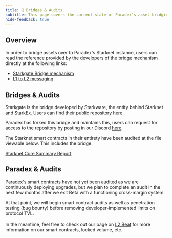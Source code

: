 ```yaml
---
title: 🔐 Bridges & Audits
subtitle: This page covers the current state of Paradex's asset bridging architecture
hide-feedback: true
---
```


## Overview

In order to bridge assets over to Paradex's Starknet instance, users can read the reference provided by the developers of the bridge mechanism directly at the following links:

* [Starkgate Bridge mechanism](https://docs.starknet.io/documentation/architecture\_and\_concepts/L1-L2\_Communication/token-bridge/)
* [L1 to L2 messaging](https://docs.starknet.io/documentation/architecture\_and\_concepts/L1-L2\_Communication/messaging-mechanism/)

## Bridges & Audits

Starkgate is the bridge developed by Starkware, the entity behind Starknet and StarkEx. Users can find their public repository [here](https://github.com/starknet-io/starkgate-contracts/tree/main/src/starkware/starknet/apps/starkgate).

Paradex has forked this bridge and maintains this, users can request for access to the repository by posting in our Discord [here](https://discord.gg/paradex).

The Starknet smart contracts in their entirety have been audited at the file viewable below. This includes the bridge.

<a href="../../../assets/Starknet Core Summary Report - Sept 2022.pdf">Starknet Core Summary Report</a>

## Paradex & Audits

Paradex's smart contracts have not yet been audited as we are continuously deploying upgrades, but we plan to complete an audit in the next few months after we exit Beta with a functioning cross-margin system.

At that point, we will begin smart contract audits as well as penetration testing (bug bounty) before removing developer-implemented limits on protocol TVL.\
\
In the meantime, feel free to check out our page on [L2 Beat](https://l2beat.com/scaling/projects/paradex) for more information on our smart contracts, locked volume, etc.

